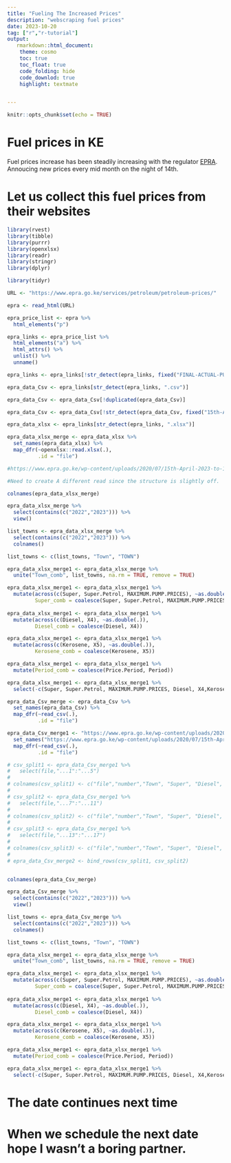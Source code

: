 ```yaml
---
title: "Fueling The Increased Prices"
description: "webscraping fuel prices"
date: 2023-10-20
tag: ["r","r-tutorial"]
output: 
   rmarkdown::html_document:
    theme: cosmo
    toc: true
    toc_float: true
    code_folding: hide
    code_downlod: true
    highlight: textmate


---
```


```r
knitr::opts_chunk$set(echo = TRUE)
```

# Fuel prices in KE

Fuel prices increase has been steadily increasing with the regulator [EPRA](https://www.epra.go.ke/services/petroleum/petroleum-prices/). Annoucing new prices every mid month on the night of 14th.

# Let us collect this fuel prices from their websites



```r

library(rvest)
library(tibble)
library(purrr)
library(openxlsx)
library(readr)
library(stringr)
library(dplyr)

library(tidyr)

URL <- "https://www.epra.go.ke/services/petroleum/petroleum-prices/"

epra <- read_html(URL)

epra_price_list <- epra %>% 
  html_elements("p")

epra_links <- epra_price_list %>% 
  html_elements("a") %>% 
  html_attrs() %>% 
  unlist() %>% 
  unname()

epra_links <- epra_links[!str_detect(epra_links, fixed("FINAL-ACTUAL-PUMP-PRICES"))]

epra_data_Csv <- epra_links[str_detect(epra_links, ".csv")]

epra_data_Csv <- epra_data_Csv[!duplicated(epra_data_Csv)]

epra_data_Csv <- epra_data_Csv[!str_detect(epra_data_Csv, fixed("15th-April-2023-to-14th-may-2023"))]

epra_data_xlsx <- epra_links[str_detect(epra_links, ".xlsx")]

```


```r

epra_data_xlsx_merge <- epra_data_xlsx %>% 
  set_names(epra_data_xlsx) %>% 
  map_dfr(~openxlsx::read.xlsx(.),
          .id = "file")

#https://www.epra.go.ke/wp-content/uploads/2020/07/15th-April-2023-to-14th-may-2023.csv

#Need to create A different read since the structure is slightly off.


```

```r

colnames(epra_data_xlsx_merge)

epra_data_xlsx_merge %>% 
  select(contains(c("2022","2023"))) %>% 
  view()

list_towns <- epra_data_xlsx_merge %>% 
  select(contains(c("2022","2023"))) %>% 
  colnames()

list_towns <- c(list_towns, "Town", "TOWN")

epra_data_xlsx_merge1 <- epra_data_xlsx_merge %>% 
  unite("Town_comb", list_towns, na.rm = TRUE, remove = TRUE)

epra_data_xlsx_merge1 <- epra_data_xlsx_merge1 %>% 
  mutate(across(c(Super, Super.Petrol, MAXIMUM.PUMP.PRICES), ~as.double(.)),
         Super_comb = coalesce(Super, Super.Petrol, MAXIMUM.PUMP.PRICES))
  
epra_data_xlsx_merge1 <- epra_data_xlsx_merge1 %>% 
  mutate(across(c(Diesel, X4), ~as.double(.)),
         Diesel_comb = coalesce(Diesel, X4))

epra_data_xlsx_merge1 <- epra_data_xlsx_merge1 %>% 
  mutate(across(c(Kerosene, X5), ~as.double(.)),
         Kerosene_comb = coalesce(Kerosene, X5))

epra_data_xlsx_merge1 <- epra_data_xlsx_merge1 %>% 
  mutate(Period_comb = coalesce(Price.Period, Period))

epra_data_xlsx_merge1 <- epra_data_xlsx_merge1 %>% 
  select(-c(Super, Super.Petrol, MAXIMUM.PUMP.PRICES, Diesel, X4,Kerosene, X5))

```


```r

epra_data_Csv_merge <- epra_data_Csv %>% 
  set_names(epra_data_Csv) %>% 
  map_dfr(~read_csv(.),
          .id = "file")

epra_data_Csv_merge1 <- "https://www.epra.go.ke/wp-content/uploads/2020/07/15th-April-2023-to-14th-may-2023.csv" %>% 
  set_names("https://www.epra.go.ke/wp-content/uploads/2020/07/15th-April-2023-to-14th-may-2023.csv") %>% 
  map_dfr(~read_csv(.),
          .id = "file")

```




```r

# csv_split1 <- epra_data_Csv_merge1 %>% 
#   select(file,"...1":"...5")
# 
# colnames(csv_split1) <- c("file","number","Town", "Super", "Diesel", "Kerosene")
# 
# csv_split2 <- epra_data_Csv_merge1 %>% 
#   select(file,"...7":"...11")
# 
# colnames(csv_split2) <- c("file","number","Town", "Super", "Diesel", "Kerosene")
# 
# csv_split3 <- epra_data_Csv_merge1 %>% 
#   select(file,"...13":"...17")
# 
# colnames(csv_split3) <- c("file","number","Town", "Super", "Diesel", "Kerosene")
# 
# epra_data_Csv_merge2 <- bind_rows(csv_split1, csv_split2) 


colnames(epra_data_Csv_merge)

epra_data_Csv_merge %>% 
  select(contains(c("2022","2023"))) %>% 
  view()

list_towns <- epra_data_Csv_merge %>% 
  select(contains(c("2022","2023"))) %>% 
  colnames()

list_towns <- c(list_towns, "Town", "TOWN")

epra_data_xlsx_merge1 <- epra_data_xlsx_merge %>% 
  unite("Town_comb", list_towns, na.rm = TRUE, remove = TRUE)

epra_data_xlsx_merge1 <- epra_data_xlsx_merge1 %>% 
  mutate(across(c(Super, Super.Petrol, MAXIMUM.PUMP.PRICES), ~as.double(.)),
         Super_comb = coalesce(Super, Super.Petrol, MAXIMUM.PUMP.PRICES))
  
epra_data_xlsx_merge1 <- epra_data_xlsx_merge1 %>% 
  mutate(across(c(Diesel, X4), ~as.double(.)),
         Diesel_comb = coalesce(Diesel, X4))

epra_data_xlsx_merge1 <- epra_data_xlsx_merge1 %>% 
  mutate(across(c(Kerosene, X5), ~as.double(.)),
         Kerosene_comb = coalesce(Kerosene, X5))

epra_data_xlsx_merge1 <- epra_data_xlsx_merge1 %>% 
  mutate(Period_comb = coalesce(Price.Period, Period))

epra_data_xlsx_merge1 <- epra_data_xlsx_merge1 %>% 
  select(-c(Super, Super.Petrol, MAXIMUM.PUMP.PRICES, Diesel, X4,Kerosene, X5))

```


# The date continues next time 
# When we schedule the next date hope I wasn't a boring partner.